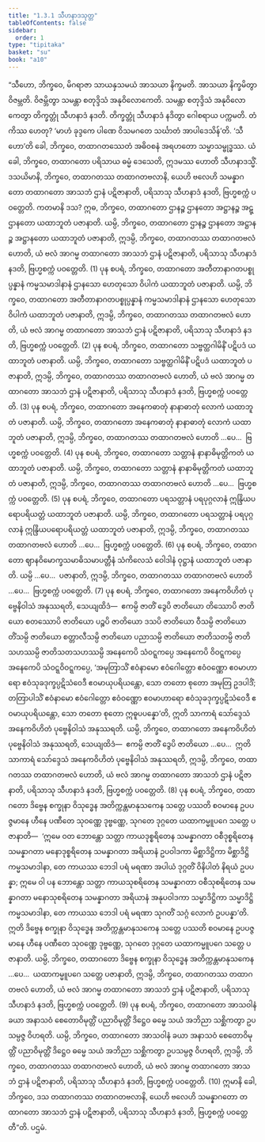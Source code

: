 ```yaml
---
title: "1.3.1 သီဟနာဒသုတ္တ"
tableOfContents: false
sidebar:
  order: 1
type: "tipitaka"
basket: "su"
book: "a10"
---
```



<DynamicBreadcrumb />

<Division number="21" book="a10" e="ch" v="17" p="282">

<Paragraph number="136" book="a10">
“သီဟော, ဘိက္ခဝေ, မိဂရာဇာ သာယနှသမယံ အာသယာ နိက္ခမတိ. အာသယာ နိက္ခမိတွာ ဝိဇမ္ဘတိ. ဝိဇမ္ဘိတွာ သမန္တာ စတုဒ္ဒိသံ အနုဝိလောကေတိ. သမန္တာ စတုဒ္ဒိသံ အနုဝိလောကေတွာ တိက္ခတ္တုံ သီဟနာဒံ နဒတိ. တိက္ခတ္တုံ သီဟနာဒံ နဒိတွာ ဂေါစရာယ ပက္ကမတိ. တံ ကိဿ ဟေတု? ‘မာဟံ ခုဒ္ဒကေ ပါဏေ ဝိသမဂတေ သင်္ဃာတံ အာပါဒေသိန်’တိ.
</Paragraph>

<Paragraph number="137" book="a10">
‘သီဟော’တိ ခေါ, ဘိက္ခဝေ, တထာဂတဿေတံ အဓိဝစနံ အရဟတော သမ္မာသမ္ဗုဒ္ဓဿ. ယံ ခေါ, ဘိက္ခဝေ, တထာဂတော ပရိသာယ ဓမ္မံ ဒေသေတိ, ဣဒမဿ ဟောတိ သီဟနာဒသ္မိံ.
</Paragraph>

<Paragraph number="138" book="a10">
ဒသယိမာနိ, ဘိက္ခဝေ, တထာဂတဿ တထာဂတဗလာနိ, ယေဟိ ဗလေဟိ သမန္နာဂတော တထာဂတော အာသဘံ ဌာနံ ပဋိဇာနာတိ, ပရိသာသု သီဟနာဒံ နဒတိ, ဗြဟ္မစက္ကံ ပဝတ္တေတိ. ကတမာနိ ဒသ? ဣဓ, ဘိက္ခဝေ, တထာဂတော ဌာနဉ္စ ဌာနတော အဋ္ဌာနဉ္စ အဋ္ဌာနတော ယထာဘူတံ ပဇာနာတိ. ယမ္ပိ, ဘိက္ခဝေ, တထာဂတော ဌာနဉ္စ ဌာနတော အဋ္ဌာနဉ္စ အဋ္ဌာနတော ယထာဘူတံ ပဇာနာတိ, ဣဒမ္ပိ, ဘိက္ခဝေ, တထာဂတဿ တထာဂတဗလံ ဟောတိ, ယံ ဗလံ အာဂမ္မ တထာဂတော အာသဘံ ဌာနံ ပဋိဇာနာတိ, ပရိသာသု သီဟနာဒံ နဒတိ, ဗြဟ္မစက္ကံ ပဝတ္တေတိ. (1)
</Paragraph>

<Paragraph number="139" book="a10">
ပုန စပရံ, ဘိက္ခဝေ, တထာဂတော အတီတာနာဂတပစ္စုပ္ပန္နာနံ ကမ္မသမာဒါနာနံ ဌာနသော ဟေတုသော ဝိပါကံ ယထာဘူတံ ပဇာနာတိ. ယမ္ပိ, ဘိက္ခဝေ, တထာဂတော အတီတာနာဂတပစ္စုပ္ပန္နာနံ ကမ္မသမာဒါနာနံ ဌာနသော ဟေတုသော ဝိပါကံ ယထာဘူတံ ပဇာနာတိ, ဣဒမ္ပိ, ဘိက္ခဝေ, တထာဂတဿ တထာဂတဗလံ ဟောတိ, ယံ ဗလံ အာဂမ္မ တထာဂတော အာသဘံ ဌာနံ ပဋိဇာနာတိ, ပရိသာသု သီဟနာဒံ နဒတိ, ဗြဟ္မစက္ကံ ပဝတ္တေတိ. (2)
</Paragraph>

<Paragraph number="140" book="a10">
ပုန စပရံ, ဘိက္ခဝေ, တထာဂတော သဗ္ဗတ္ထဂါမိနိံ ပဋိပဒံ ယထာဘူတံ ပဇာနာတိ. ယမ္ပိ, ဘိက္ခဝေ, တထာဂတော သဗ္ဗတ္ထဂါမိနိံ ပဋိပဒံ ယထာဘူတံ ပဇာနာတိ, ဣဒမ္ပိ, ဘိက္ခဝေ, တထာဂတဿ တထာဂတဗလံ ဟောတိ, ယံ ဗလံ အာဂမ္မ တထာဂတော အာသဘံ ဌာနံ ပဋိဇာနာတိ, ပရိသာသု သီဟနာဒံ နဒတိ, ဗြဟ္မစက္ကံ ပဝတ္တေတိ. (3)
</Paragraph>

<Paragraph number="141" book="a10">
ပုန စပရံ, ဘိက္ခဝေ, တထာဂတော အနေကဓာတုံ နာနာဓာတုံ လောကံ ယထာဘူတံ ပဇာနာတိ. ယမ္ပိ, ဘိက္ခဝေ, တထာဂတော အနေကဓာတုံ နာနာဓာတုံ လောကံ ယထာဘူတံ ပဇာနာတိ, ဣဒမ္ပိ, ဘိက္ခဝေ, တထာဂတဿ တထာဂတဗလံ ဟောတိ …ပေ…  ဗြဟ္မစက္ကံ ပဝတ္တေတိ. (4)
</Paragraph>

<Paragraph number="142" book="a10">
ပုန စပရံ, ဘိက္ခဝေ, တထာဂတော သတ္တာနံ နာနာဓိမုတ္တိကတံ ယထာဘူတံ ပဇာနာတိ. ယမ္ပိ, ဘိက္ခဝေ, တထာဂတော သတ္တာနံ နာနာဓိမုတ္တိကတံ ယထာဘူတံ ပဇာနာတိ, ဣဒမ္ပိ, ဘိက္ခဝေ, တထာဂတဿ တထာဂတဗလံ ဟောတိ …ပေ…  ဗြဟ္မစက္ကံ ပဝတ္တေတိ. (5)
</Paragraph>

<Paragraph number="143" book="a10">
ပုန စပရံ, ဘိက္ခဝေ, တထာဂတော ပရသတ္တာနံ ပရပုဂ္ဂလာနံ ဣန္ဒြိယပရောပရိယတ္တံ ယထာဘူတံ ပဇာနာတိ. ယမ္ပိ, ဘိက္ခဝေ, တထာဂတော ပရသတ္တာနံ ပရပုဂ္ဂလာနံ ဣန္ဒြိယပရောပရိယတ္တံ ယထာဘူတံ ပဇာနာတိ, ဣဒမ္ပိ, ဘိက္ခဝေ, တထာဂတဿ တထာဂတဗလံ ဟောတိ …ပေ…  ဗြဟ္မစက္ကံ ပဝတ္တေတိ. (6)
</Paragraph>

<Paragraph number="144" book="a10">
ပုန စပရံ, ဘိက္ခဝေ, တထာဂတော ဈာနဝိမောက္ခသမာဓိသမာပတ္တီနံ သံကိလေသံ ဝေါဒါနံ ဝုဋ္ဌာနံ ယထာဘူတံ ပဇာနာတိ. ယမ္ပိ …ပေ…  ပဇာနာတိ, ဣဒမ္ပိ, ဘိက္ခဝေ, တထာဂတဿ တထာဂတဗလံ ဟောတိ …ပေ…  ဗြဟ္မစက္ကံ ပဝတ္တေတိ. (7)
</Paragraph>

<Paragraph number="145" book="a10">
ပုန စပရံ, ဘိက္ခဝေ, တထာဂတော အနေကဝိဟိတံ ပုဗ္ဗေနိဝါသံ အနုဿရတိ, သေယျထိဒံ—  ဧကမ္ပိ ဇာတိံ ဒွေပိ ဇာတိယော တိဿောပိ ဇာတိယော စတဿောပိ ဇာတိယော ပဉ္စပိ ဇာတိယော ဒသပိ ဇာတိယော ဝီသမ္ပိ ဇာတိယော တိံသမ္ပိ ဇာတိယော စတ္တာလီသမ္ပိ ဇာတိယော ပညာသမ္ပိ ဇာတိယော ဇာတိသတမ္ပိ ဇာတိသဟဿမ္ပိ ဇာတိသတသဟဿမ္ပိ အနေကေပိ သံဝဋ္ဋကပ္ပေ အနေကေပိ ဝိဝဋ္ဋကပ္ပေ အနေကေပိ သံဝဋ္ဋဝိဝဋ္ဋကပ္ပေ, ‘အမုတြာသိံ ဧဝံနာမော ဧဝံဂေါတ္တော ဧဝံဝဏ္ဏော ဧဝမာဟာရော ဧဝံသုခဒုက္ခပ္ပဋိသံဝေဒီ ဧဝမာယုပရိယန္တော, သော တတော စုတော အမုတြ ဥဒပါဒိံ; တတြာပါသိံ ဧဝံနာမော ဧဝံဂေါတ္တော ဧဝံဝဏ္ဏော ဧဝမာဟာရော ဧဝံသုခဒုက္ခပ္ပဋိသံဝေဒီ ဧဝမာယုပရိယန္တော, သော တတော စုတော ဣဓူပပန္နော’တိ, ဣတိ သာကာရံ သော်ဒ္ဒေသံ အနေကဝိဟိတံ ပုဗ္ဗေနိဝါသံ အနုဿရတိ. ယမ္ပိ, ဘိက္ခဝေ, တထာဂတော အနေကဝိဟိတံ ပုဗ္ဗေနိဝါသံ အနုဿရတိ, သေယျထိဒံ—  ဧကမ္ပိ ဇာတိံ ဒွေပိ ဇာတိယော …ပေ…  ဣတိ သာကာရံ သော်ဒ္ဒေသံ အနေကဝိဟိတံ ပုဗ္ဗေနိဝါသံ အနုဿရတိ, ဣဒမ္ပိ, ဘိက္ခဝေ, တထာဂတဿ တထာဂတဗလံ ဟောတိ, ယံ ဗလံ အာဂမ္မ တထာဂတော အာသဘံ ဌာနံ ပဋိဇာနာတိ, ပရိသာသု သီဟနာဒံ နဒတိ, ဗြဟ္မစက္ကံ ပဝတ္တေတိ. (8)
</Paragraph>

<Paragraph number="146" book="a10">
ပုန စပရံ, ဘိက္ခဝေ, တထာဂတော ဒိဗ္ဗေန စက္ခုနာ ဝိသုဒ္ဓေန အတိက္ကန္တမာနုသကေန သတ္တေ ပဿတိ စဝမာနေ ဥပပဇ္ဇမာနေ ဟီနေ ပဏီတေ သုဝဏ္ဏေ ဒုဗ္ဗဏ္ဏေ, သုဂတေ ဒုဂ္ဂတေ ယထာကမ္မူပဂေ သတ္တေ ပဇာနာတိ—  ‘ဣမေ ဝတ ဘောန္တော သတ္တာ ကာယဒုစ္စရိတေန သမန္နာဂတာ ဝစီဒုစ္စရိတေန သမန္နာဂတာ မနောဒုစ္စရိတေန သမန္နာဂတာ အရိယာနံ ဥပဝါဒကာ မိစ္ဆာဒိဋ္ဌိကာ မိစ္ဆာဒိဋ္ဌိကမ္မသမာဒါနာ, တေ ကာယဿ ဘေဒါ ပရံ မရဏာ အပါယံ ဒုဂ္ဂတိံ ဝိနိပါတံ နိရယံ ဥပပန္နာ; ဣမေ ဝါ ပန ဘောန္တော သတ္တာ ကာယသုစရိတေန သမန္နာဂတာ ဝစီသုစရိတေန သမန္နာဂတာ မနောသုစရိတေန သမန္နာဂတာ အရိယာနံ အနုပဝါဒကာ သမ္မာဒိဋ္ဌိကာ သမ္မာဒိဋ္ဌိကမ္မသမာဒါနာ, တေ ကာယဿ ဘေဒါ ပရံ မရဏာ သုဂတိံ သဂ္ဂံ လောကံ ဥပပန္နာ’တိ. ဣတိ ဒိဗ္ဗေန စက္ခုနာ ဝိသုဒ္ဓေန အတိက္ကန္တမာနုသကေန သတ္တေ ပဿတိ စဝမာနေ ဥပပဇ္ဇမာနေ ဟီနေ ပဏီတေ သုဝဏ္ဏေ ဒုဗ္ဗဏ္ဏေ, သုဂတေ ဒုဂ္ဂတေ ယထာကမ္မူပဂေ သတ္တေ ပဇာနာတိ. ယမ္ပိ, ဘိက္ခဝေ, တထာဂတော ဒိဗ္ဗေန စက္ခုနာ ဝိသုဒ္ဓေန အတိက္ကန္တမာနုသကေန …ပေ…  ယထာကမ္မူပဂေ သတ္တေ ပဇာနာတိ, ဣဒမ္ပိ, ဘိက္ခဝေ, တထာဂတဿ တထာဂတဗလံ ဟောတိ, ယံ ဗလံ အာဂမ္မ တထာဂတော အာသဘံ ဌာနံ ပဋိဇာနာတိ, ပရိသာသု သီဟနာဒံ နဒတိ, ဗြဟ္မစက္ကံ ပဝတ္တေတိ. (9)
</Paragraph>

<Paragraph number="147" book="a10">
ပုန စပရံ, ဘိက္ခဝေ, တထာဂတော အာသဝါနံ ခယာ အနာသဝံ စေတောဝိမုတ္တိံ ပညာဝိမုတ္တိံ ဒိဋ္ဌေဝ ဓမ္မေ သယံ အဘိညာ သစ္ဆိကတွာ ဥပသမ္ပဇ္ဇ ဝိဟရတိ. ယမ္ပိ, ဘိက္ခဝေ, တထာဂတော အာသဝါနံ ခယာ အနာသဝံ စေတောဝိမုတ္တိံ ပညာဝိမုတ္တိံ ဒိဋ္ဌေဝ ဓမ္မေ သယံ အဘိညာ သစ္ဆိကတွာ ဥပသမ္ပဇ္ဇ ဝိဟရတိ, ဣဒမ္ပိ, ဘိက္ခဝေ, တထာဂတဿ တထာဂတဗလံ ဟောတိ, ယံ ဗလံ အာဂမ္မ တထာဂတော အာသဘံ ဌာနံ ပဋိဇာနာတိ, ပရိသာသု သီဟနာဒံ နဒတိ, ဗြဟ္မစက္ကံ ပဝတ္တေတိ. (10)
</Paragraph>

<Paragraph number="148" book="a10">
ဣမာနိ ခေါ, ဘိက္ခဝေ, ဒသ တထာဂတဿ တထာဂတဗလာနိ, ယေဟိ ဗလေဟိ သမန္နာဂတော တထာဂတော အာသဘံ ဌာနံ ပဋိဇာနာတိ, ပရိသာသု သီဟနာဒံ နဒတိ, ဗြဟ္မစက္ကံ ပဝတ္တေတီ”တိ.

</Paragraph>
</Division>

<Paragraph number="149" type="center" book="a10">
ပဌမံ.
</Paragraph>